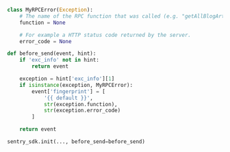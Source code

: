 ```python
class MyRPCError(Exception):
    # The name of the RPC function that was called (e.g. "getAllBlogArticles")
    function = None

    # For example a HTTP status code returned by the server.
    error_code = None

def before_send(event, hint):
    if 'exc_info' not in hint:
        return event

    exception = hint['exc_info'][1]
    if isinstance(exception, MyRPCError):
        event['fingerprint'] = [
            '{{ default }}',
            str(exception.function),
            str(exception.error_code)
        ]

    return event

sentry_sdk.init(..., before_send=before_send)
```
